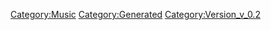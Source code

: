 {{Music
 |Name=シェリルの宇宙兄弟船
 |ID=88
 |Cov=86
 |Cd=24
 |Nam=85
 |Div=85
 |Ma=3
 |SerieId=2
 |SerieLogoId=2
 |WavId=86
 |VariationId=0
 |Dsc=85
 |Strt=10
 |ValkyrieBattle=1
 |ValkyrieIntro=1
 |ValkyrieIntroSky=1
 |DivaSolo=1
 |DivaMulti=1
 |Exp=3
 |OfficialName=シェリルの宇宙兄弟船
 |VocalName=シェリル・ノーム starring May'n
 |Description=作品：マクロスF<br /><br />歌手：シェリル・ノーム starring May'n<br /><br />作詞：一倉宏<br />作曲：菅野よう子
 |StoryTitle=「あなたは演じることをやめられない」
 |StoryDesc=早乙女矢三郎。アルトにとって兄弟子にあたる人物で、<br />彼が「兄さん」と呼ぶ早乙女一門の歌舞伎役者である。<br /><br />矢三郎はアルトに役者として戻ってくることを望んだ。<br />それは精進をしても得られない役者としての血筋と、<br />自身を超えるアルトの才能を惜しんでのことであった。
 |BuyURL=http://recochoku.jp/song/S20165222/single?ds=34295832
 |BannerId=3
 |AnmStoreURL=https://anime.dmkt-sp.jp/animestore/ci_pc?workId=20494
}}
[[Category:Music]]
[[Category:Generated]]
[[Category:Version_v_0.2]]
